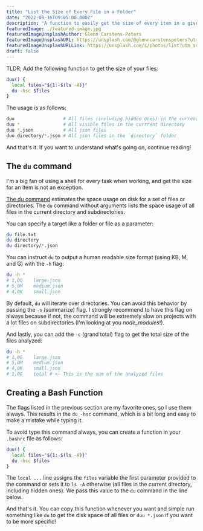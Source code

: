 ```yaml
---
title: "List the Size of Every File in a Folder"
date: "2022-08-16T09:05:00.000Z"
description: "A function to easily get the size of every item in a given path"
featuredImage: ./featured-image.jpg
featuredImageUnsplashAuthor: Glenn Carstens-Peters
featuredImageUnsplashURL: https://unsplash.com/@glenncarstenspeters?utm_source=unsplash&utm_medium=referral&utm_content=creditCopyText
featuredImageUnsplashURLLink: https://unsplash.com/s/photos/list?utm_source=unsplash&utm_medium=referral&utm_content=creditCopyText
draft: false
---
```


TLDR; Add the following function to get the size of your files:

```bash
duu() {
  local files="${1:-$(ls -A)}"
  du -hsc $files
}
```

The usage is as follows:

```bash
duu                  # All files (including hidden ones) in the current directory
duu *                # All visible files in the currrent directory
duu *.json           # All json files
duu directory/*.json # All json files in the `directory` folder
```

And that's it. If you want to understand what's going on, continue reading!

## The `du` command

I'm a big fan of using a shell for every task when working, and get the size for an item is not an exception.

[The du command](https://man7.org/linux/man-pages/man1/du.1.html) estimates the space usage on disk for a set of files or directories. The `du` command without arguments lists the space usage of all files in the current directory and subdirectories.

You can specify a target like a folder or file as a parameter:

```bash
du file.txt
du directory
du directory/*.json
```

You can instruct `du` to output a human readable size format (using KB, M, and G) with the `-h` flag:

```bash
du -h *
# 1,0G    large.json
# 5,0M    medium.json
# 4,0K    small.json
```

By default, `du` will iterate over directories. You can avoid this behavior by passing the `-s` (summarize) flag. I strongly recommend to have this flag on always because if not, the command will be extremely slow on projects with a lot files on subdirectories (I'm looking at you _node_modules_!).

And lastly, you can add the `-c` (grand total) flag to get the total size of the files analyzed:

```bash
du -h *
# 1,0G    large.json
# 5,0M    medium.json
# 4,0K    small.json
# 1,0G    total # <- This is the sum of the analyzed files
```

## Creating a Bash Function
The flags listed in the previous section are my favorite ones, so I use them always. This results in the `du -hsc` command, which is a bit long and easy to make a mistake while typing it.

To avoid type this command always, you can create a function in your `.bashrc` file as follows:

```bash
duu() {
  local files="${1:-$(ls -A)}"
  du -hsc $files
}
```

The `local ...`  line assigns the `files` variable the first parameter provided to the command or sets it to `ls -A` otherwise (all files in the current directory, including hidden ones). We pass this value to the `du` command in the line below.

And that's it. You can copy this function whenever you want and simple run something like `du` to get the disk space of all files or `duu *.json` if you want to be more specific!

